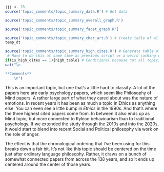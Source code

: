 ```r
jjj <- 28
source('topic_comments/topic_summary_data.R') # Get data
```

```r
source('topic_comments/topic_summary_overall_graph.R')
```

```r
source('topic_comments/topic_summary_facet_graph.R')
```

```r
source('topic_comments/topic_summary_char_art.R') # Create table of all articles in topic
temp_dt
```

```r
source('topic_comments/topic_summary_high_cites.R') # Generate table of highly cited articles. 
 # Have to do this at same time as previous script or a weird caching error occurs.
if(is_high_cites == 1){high_table} # Conditional because not all topics have high cites
cat("\n

**Comments**
	\n")
```

This is an important topic, but one that's a little hard to classify. A lot of the papers here are early psychology papers, which seem like Philosophy of Mind papers. A rather large part of what they cared about was the nature of emotions. In recent years it has been as much a topic in Ethics as anything else. You can even see a little bump in _Ethics_ in the 1990s. And that's where the three highest cited papers come from. In between it also ends up as Mind topic, but more connected to Rylean behaviourism than to traditional psychology. If we extended the study through the 2010s and into the 2020s, it would start to blend into recent Social and Political philosophy via work on the role of anger.

The effect is that the chronological ordering that I've been using for this breaks down a fair bit. It's not like this topic should be centered on the time just after ordinary language philosophy. Rather, it draws on a bunch of somewhat connected papers from across the 138 years, and so it ends up centered around the center of those years.